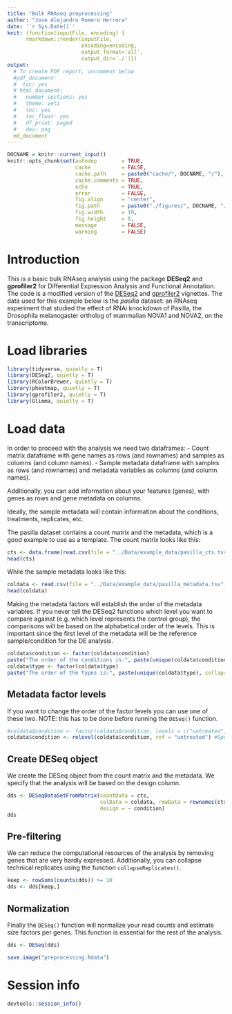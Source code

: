 ```yaml
---
title: "Bulk RNAseq preprocessing"
author: "Jose Alejandro Romero Herrera"
date: '`r Sys.Date()`'
knit: (function(inputFile, encoding) { 
      rmarkdown::render(inputFile,
                        encoding=encoding,
                        output_format='all',
                        output_dir='./')})
output:
  # To create PDF report, uncomment below
  #pdf_document:
  #  toc: yes
  # html_document:
  #   number_sections: yes
  #   theme: yeti
  #   toc: yes
  #   toc_float: yes
  #   df_print: paged
  #   dev: png
  md_document
---
```


```r
DOCNAME = knitr::current_input()
knitr::opts_chunk$set(autodep        = TRUE,
                      cache          = FALSE,
                      cache.path     = paste0("cache/", DOCNAME, "/"),
                      cache.comments = TRUE,
                      echo           = TRUE,
                      error          = FALSE,
                      fig.align      = "center",
                      fig.path       = paste0("./figures/", DOCNAME, "/"),
                      fig.width      = 10,
                      fig.height     = 8,
                      message        = FALSE,
                      warning        = FALSE)
```

# Introduction

This is a basic bulk RNAseq analysis using the package **DESeq2** and **gprofiler2** for Differential Expression Analysis and Functional Annotation. The code is a modified version of the [DESeq2](https://www.bioconductor.org/packages/devel/bioc/vignettes/DESeq2/inst/doc/DESeq2.html) and [gprofiler2](https://cran.r-project.org/web/packages/gprofiler2/vignettes/gprofiler2.html) vignettes. The data used for this example below is the *pasilla* dataset: an RNAseq experiment that studied the effect of RNAi knockdown of Pasilla, the Drosophila melanogaster ortholog of mammalian NOVA1 and NOVA2, on the transcriptome.

# Load libraries
```r
library(tidyverse, quietly = T)
library(DESeq2, quietly = T)
library(RColorBrewer, quietly = T)
library(pheatmap, quietly = T)
library(gprofiler2, quietly = T)
library(Glimma, quietly = T)
```

# Load data
In order to proceed with the analysis we need two dataframes:
- Count matrix dataframe with gene names as rows (and rownames) and samples as columns (and column names). 
- Sample metadata dataframe with samples as rows (and rownames) and metadata variables as columns (and column names).

Additionally, you can add information about your features (genes), with genes as rows and gene metadata on columns.

Ideally, the sample metadata will contain information about the conditions, treatments, replicates, etc.

The pasilla dataset contains a count matrix and the metadata, which is a good example to use as a template. The count matrix looks like this:
```r
cts <- data.frame(read.csv(file = "../Data/example_data/pasilla_cts.tsv", sep="\t", row.names="flybase_id"))
head(cts)
```

While the sample metadata looks like this:
```r
coldata <- read.csv(file = "../Data/example_data/pasilla_metadata.tsv", row.names=1, sep = "\t")
head(coldata)
```

Making the metadata factors will establish the order of the metadata variables. If you never tell the DESeq2 functions which level you want to compare against (e.g. which level represents the control group), the comparisons will be based on the alphabetical order of the levels. This is important since the first level of the metadata will be the reference sample/condition for the DE analysis.
```r
coldata$condition <- factor(coldata$condition)
paste("The order of the conditions is:", paste(unique(coldata$condition), collapse=", "))
coldata$type <- factor(coldata$type)
paste("The order of the types is:", paste(unique(coldata$type), collapse=", "))
```

## Metadata factor levels
If you want to change the order of the factor levels you can use one of these two.
NOTE: this has to be done before running the `DESeq()` function.
```r
#coldata$condition <- factor(coldata$condition, levels = c("untreated","treated"))
coldata$condition <- relevel(coldata$condition, ref = "untreated") #Specifies "untreated" as the reference level
```

## Create DESeq object
We create the DESeq object from the count matrix and the metadata. We specify that the analysis will be based on the design column.
```r
dds <- DESeqDataSetFromMatrix(countData = cts,
                              colData = coldata, rowData = rownames(cts),
                              design = ~ condition)
dds
```
## Pre-filtering
We can reduce the computational resources of the analysis by removing genes that are very hardly expressed. Additionally, you can collapse technical replicates using the function `collapseReplicates()`.

```r
keep <- rowSums(counts(dds)) >= 10
dds <- dds[keep,]
```

## Normalization
Finally the `DESeq()` function will normalize your read counts and estimate size factors per genes. This function is essential for the rest of the analysis.

```r
dds <- DESeq(dds)
```

```r
save.image("preprocessing.Rdata")
```

# Session info
```r
devtools::session_info()
```
